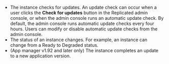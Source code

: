 * The instance checks for updates. An update check can occur when a user clicks the **Check for updates** button in the Replicated admin console, or when the admin console runs an automatic update check. By default, the admin console runs automatic update checks every four hours. Users can modify or disable automatic update checks from the admin console.
* The status of an instance changes. For example, an instance can change from a Ready to Degraded status.
* (App manager v1.92 and later only) The instance completes an update to a new application version.
